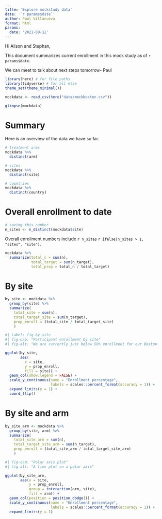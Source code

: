 ```yaml
---
title: 'Explore mockstudy data'
date: '`r params$date`'
author: Paul Villanueva
format: html
params:
  date: '2021-08-12'
---
```


Hi Alison and Stephan,

This document summarizes current enrollment in this mock study as of `r params$date`.

We can meet to talk about next steps tomorrow- Paul

```r
library(here) # for file paths
library(tidyverse) # for all else
theme_set(theme_minimal())
```

```r
mockdata <- read_csv(here("data/mockboston.csv"))
```

```r
glimpse(mockdata)
```

# Summary

Here is an overview of the data we have so far.

```r
# treatment arms
mockdata %>% 
  distinct(arm)

# sites
mockdata %>% 
  distinct(site)

# countries
mockdata %>% 
  distinct(country)
```

# Overall enrollment to date

```r
# saving this number
n_sites <- n_distinct(mockdata$site)
```

Overall enrollment numbers include `r n_sites` `r ifelse(n_sites > 1, "sites", "site")`.

```r
mockdata %>% 
  summarize(total_n = sum(n),
            total_target = sum(n_target),
            total_prop = total_n / total_target)
```

# By site

```r
by_site <- mockdata %>% 
  group_by(site) %>% 
  summarize(
    total_site = sum(n),
    total_target_site = sum(n_target),
    prop_enroll = (total_site / total_target_site)
    )
```

```r
#| label: fig-by-site
#| fig-cap: "Participant enrollment by site"
#| fig-alt: "We are currently just below 50% enrollment for our Boston site."

ggplot(by_site, 
       aes(
         x = site, 
         y = prop_enroll, 
         fill = site)) +
  geom_col(show.legend = FALSE) +
  scale_y_continuous(name = "Enrollment percentage",
                     labels = scales::percent_format(accuracy = 1)) +
  expand_limits(y = 1) +
  coord_flip()
```

# By site and arm

```r
by_site_arm <- mockdata %>% 
  group_by(site, arm) %>% 
  summarize(
    total_site_arm = sum(n),
    total_target_site_arm = sum(n_target),
    prop_enroll = (total_site_arm / total_target_site_arm)
    )
```

```r
#| fig-cap: "Polar axis plot"
#| fig-alt: "A line plot on a polar axis"

ggplot(by_site_arm,
       aes(x = site, 
           y = prop_enroll, 
           group = interaction(arm, site),
           fill = arm)) +
  geom_col(position = position_dodge()) +
  scale_y_continuous(name = "Enrollment percentage",
                     labels = scales::percent_format(accuracy = 1)) +
  expand_limits(y = 1) 
```
